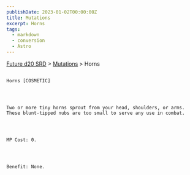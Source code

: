 ```yaml
---
publishDate: 2023-01-02T00:00:00Z
title: Mutations
excerpt: Horns
tags:
  - markdown
  - conversion
  - Astro
---
```







[Future d20 SRD](/#futureD20)
     > [Mutations](future-d20-srd-mutations-index)
     > Horns
    




## 
    Horns [COSMETIC]
   



    Two or more tiny horns sprout from your head, shoulders, or arms. These blunt-tipped nubs are too small to serve any use in combat.
   



    MP Cost: 0.
   



    Benefit: None.
   





